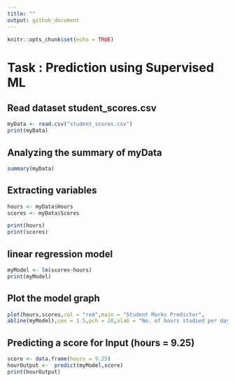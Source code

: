 ```yaml
---
title: ""
output: github_document
---
```


```r
knitr::opts_chunk$set(echo = TRUE)
```

# Task : Prediction using Supervised ML

## Read dataset student_scores.csv
```r
myData <- read.csv("student_scores.csv")
print(myData)
```

## Analyzing the summary of myData
```r
summary(myData)
```

## Extracting variables
```r
hours <- myData$Hours
scores <- myData$Scores
```
 
```r
print(hours)
print(scores)
```

## linear regression model
```r
myModel <- lm(scores~hours)
print(myModel)
```

## Plot the model graph
```r
plot(hours,scores,col = "red",main = "Student Marks Predictor",
abline(myModel),cex = 1.5,pch = 20,xlab = "No. of hours studied per day",ylab = "Marks obtained")
```

## Predicting a score for Input (hours = 9.25)
```r
score <- data.frame(hours = 9.25)
hourOutput <-  predict(myModel,score)
print(hourOutput)
```

